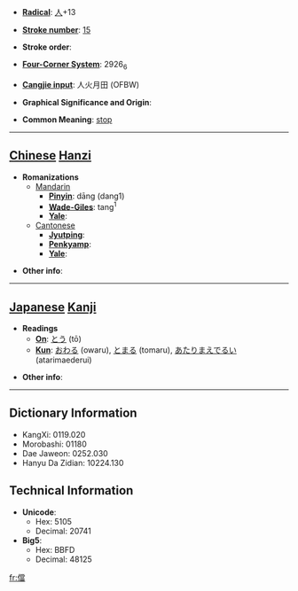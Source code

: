 * '''[[Wiktionary:Chinese radical index| Radical]]''': [[Wiktionary:Chinese radical index 人|人]]+13

* '''[[Wiktionary:Chinese total strokes index|Stroke number]]''': [[Wiktionary:Chinese total strokes index 15|15]]

* '''Stroke order''': 

* '''[[Wiktionary:Chinese four corner index|Four-Corner System]]''': 2926<sub>6</sub>

* '''[[Wiktionary:Chinese Cangjie index|Cangjie input]]''': 人火月田 (OFBW)

* '''Graphical Significance and Origin''': 

* '''Common Meaning''': [[stop]]

----

== [[Chinese]] [[Hanzi]] ==

* '''Romanizations'''
** [[Mandarin]]
*** '''[[Pinyin]]''': dāng (dang1)
*** '''[[Wade-Giles]]''': tang<sup>1</sup>
*** '''[[Yale]]''': 
**[[Cantonese]]
***'''[[Jyutping]]''':
***'''[[Penkyamp]]''': 
***'''[[Yale]]''': 

* '''Other info''': 

----

== [[Japanese]] [[Kanji]] ==

* '''Readings'''
** '''[[On]]''': [[とう]] (tō)
** '''[[Kun]]''': [[おわる]] (owaru), [[とまる]] (tomaru), [[あたりまえでるい]] (atarimaederui)

* '''Other info''':  

----

== Dictionary Information ==

* KangXi: 0119.020
* Morobashi: 01180
* Dae Jaweon: 0252.030
* Hanyu Da Zidian: 10224.130

== Technical Information ==

* '''Unicode''':
** Hex: 5105
** Decimal: 20741
* '''Big5''':
** Hex: BBFD
** Decimal: 48125

[[fr:儅]]